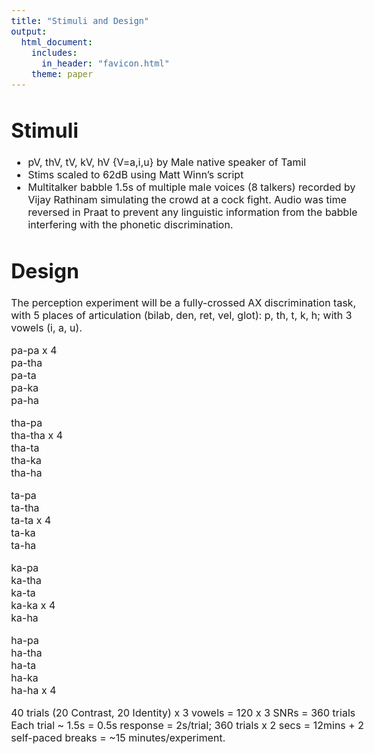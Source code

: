 ```yaml
---
title: "Stimuli and Design"
output: 
  html_document:
    includes:
      in_header: "favicon.html"
    theme: paper
---
```




<style type="text/css">
  body{
  font-size: 12pt;
}
</style>

<style type="text/css">
.title {
  display: none;
}

#getting-started img {
  margin-right: 10px;
}

</style>

# Stimuli

* pV, thV, tV, kV, hV {V=a,i,u} by Male native speaker of Tamil
* Stims scaled to 62dB using Matt Winn's script
* Multitalker babble 1.5s of multiple male voices (8 talkers) recorded by Vijay Rathinam simulating the crowd at a cock fight. Audio was time reversed in Praat to prevent any linguistic information from the babble interfering with the phonetic discrimination.

# Design

The perception experiment will be a fully-crossed AX discrimination task, with 5 places of articulation (bilab, den, ret, vel, glot): p, th, t, k, h; with 3 vowels (i, a, u).

pa-pa x 4 \
pa-tha\
pa-ta\
pa-ka\
pa-ha\

tha-pa\
tha-tha x 4\
tha-ta\
tha-ka\
tha-ha\

ta-pa\
ta-tha\
ta-ta x 4\
ta-ka\
ta-ha\

ka-pa\
ka-tha\
ka-ta\
ka-ka x 4\
ka-ha\

ha-pa\
ha-tha\
ha-ta\
ha-ka\
ha-ha x 4\

40 trials (20 Contrast, 20 Identity) x 3 vowels = 120 x 3 SNRs = 360 trials\
Each trial ~ 1.5s = 0.5s response = 2s/trial; 360 trials x 2 secs = 12mins + 2 self-paced breaks = ~15 minutes/experiment.